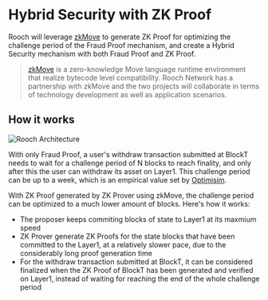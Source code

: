 # Hybrid Security with ZK Proof

Rooch will leverage [zkMove](https://www.zkmove.net/) to generate ZK Proof for optimizing the challenge period of the Fraud Proof mechanism, and create a Hybrid Security mechanism with both Fraud Proof and ZK Proof.

> [zkMove](https://www.zkmove.net/) is a zero-knowledge Move language runtime environment that realize bytecode level compatibility. Rooch Network has a partnership with zkMove and the two projects will collaborate in terms of technology development as well as application scenarios.

## How it works


<Image
  src="/docs/hybrid-security.svg"
  alt="Rooch Architecture"
  width={600}
  height={600}
  className="mx-auto my-2"
/>

With only Fraud Proof, a user's withdraw transaction submitted at BlockT needs to wait for a challenge period of N blocks to reach finality, and only after this the user can withdraw its asset on Layer1. This challenge period can be up to a week, which is an empirical value set by [Optimisim](https://community.optimism.io/docs/developers/bridge/messaging/#understanding-the-challenge-period).

With ZK Proof generated by ZK Prover using zkMove, the challenge period can be optimized to a much lower amount of blocks. Here's how it works:

- The proposer keeps commiting blocks of state to Layer1 at its maxmium speed
- ZK Prover generate ZK Proofs for the state blocks that have been committed to the Layer1, at a relatively slower pace, due to the considerably long proof generation time
- For the withdraw transaction submitted at BlockT, it can be considered finalized when the ZK Proof of BlockT has been generated and verified on Layer1, instead of waiting for reaching the end of the whole challenge period
